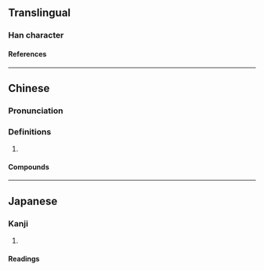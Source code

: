 {{character info}}
==Translingual==

===Han character===
{{Han char|rn=30|rad=口|as=04|sn=7|four=6508|canj=RQO|ids=⿰口夫}}

====References====
{{Han ref|kx=0181.191|dkj=03405|dj=0399.160|hdz=10585.050|uh=544B}}

----

==Chinese==
{{zh-forms}}

===Pronunciation===
{{zh-pron
|m=fū
|c=fu1
|mn=ml:hu
|mn-t=hu1
|cat=
}}

===Definitions===
{{zh-hanzi}}

# {{zh-used2|t}}

====Compounds====
{{zh-der|呋喃|呋咱}}

----

==Japanese==

===Kanji===
{{ja-kanji|rs=口04}}

# {{rfdef|ja|sort=口04}}

====Readings====
{{ja-readings
|goon=ふ
|kanon=ふ}}